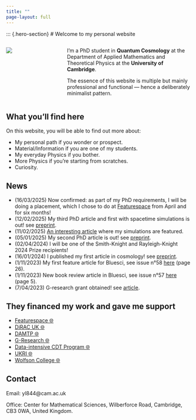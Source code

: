 ```yaml
---
title: ""
page-layout: full
---
```


::: {.hero-section}
# Welcome to my personal website

::: {.columns}

::: {.column width="30%"}
![](images/photoWall.jpg){style="padding-right:10%;"}
:::

::: {.column width="70%"}
I'm a PhD student in **Quantum Cosmology** at the Department of Applied Mathematics 
and Theoretical Physics at the **University of Cambridge**.

The essence of this website is multiple but mainly professional and functional — 
hence a deliberately minimalist pattern.
:::
:::

## What you'll find here

On this website, you will be able to find out more about:

- My personal path if you wonder or prospect. 
- Material/Information if you are one of my students. 
- My everyday Physics if you bother.
- More Physics if you're starting from scratches. 
- Curiosity.

## News

- (16/03/2025) Now confirmed: as part of my PhD requirements, I will be doing a placement, which I chose to do at [Featurespace](https://www.featurespace.com/) from April and for six months! 
- (12/02/2025) My third PhD article and first with spacetime simulations is out! see [preprint](https://arxiv.org/abs/2502.06783pre-print).
- (11/02/2025) [An interesting article](https://www.intel.com/content/www/us/en/developer/articles/technical/university-cambridge-oneapi-cosmology.html) where my simulations are featured. 
- (05/01/2025) My second PhD article is out! see [preprint](https://arxiv.org/abs/2412.16143pre-print).  
- (02/04/2024) I will be one of the Smith-Knight and Rayleigh-Knight 2024 Prize recipients! 
- (16/01/2024) I published my first article in cosmology! see [preprint](https://arxiv.org/abs/2401.08530pre-print).
- (1/11/2023) My first feature article for Bluesci, see issue n°58 [here](https://www.bluesci.co.uk/issue/article) (page 26). 
- (1/11/2023) New book review article in Bluesci, see issue n°57 [here](https://www.bluesci.co.uk/issue/article) (page 5). 
- (7/04/2023) G-research grant obtained! see [article](https://www.gresearch.co.uk/blog/article/g-research-march-2023-grant-winners/). 

## They financed my work and gave me support

- [Featurespace 🌐](https://www.featurespace.com/)
- [DiRAC UK 🌐](https://dirac.ac.uk/)
- [DAMTP 🌐](https://www.damtp.cam.ac.uk/)
- [G-Research 🌐](https://www.gresearch.co.uk/)
- [Data-intensive CDT Program 🌐](https://cdtdis.bigdata.cam.ac.uk/)
- [UKRI 🌐](https://www.ukri.org/)
- [Wolfson College 🌐](https://www.wolfson.cam.ac.uk/)


## Contact

Email: yl844@cam.ac.uk

Office: Center for Mathematical Sciences, Wilberforce Road, Cambridge, CB3 0WA, United Kingdom.
